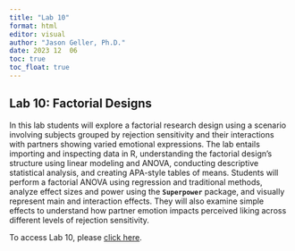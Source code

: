 ```yaml
---
title: "Lab 10"
format: html
editor: visual
author: "Jason Geller, Ph.D."
date: 2023 12  06
toc: true
toc_float: true
---
```


## Lab 10: Factorial Designs

In this lab students will explore a factorial research design using a
scenario involving subjects grouped by rejection sensitivity and their
interactions with partners showing varied emotional expressions. The lab
entails importing and inspecting data in R, understanding the factorial
design's structure using linear modeling and ANOVA, conducting
descriptive statistical analysis, and creating APA-style tables of
means. Students will perform a factorial ANOVA using regression and
traditional methods, analyze effect sizes and power using the
**`Superpower`** package, and visually represent main and interaction
effects. They will also examine simple effects to understand how partner
emotion impacts perceived liking across different levels of rejection
sensitivity.

To access Lab 10, please [click
here](https://classroom.github.com/a/LD9JUnwW).
